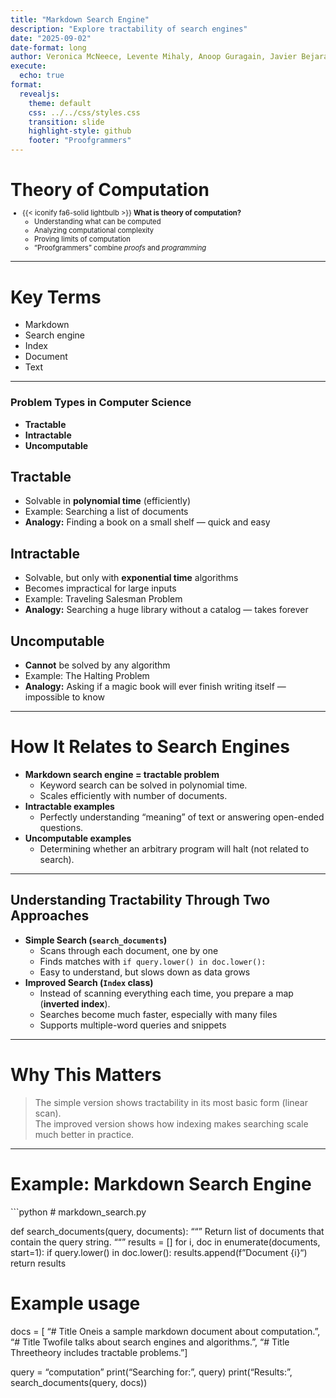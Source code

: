 ```yaml
---
title: "Markdown Search Engine"
description: "Explore tractability of search engines"
date: "2025-09-02"
date-format: long
author: Veronica McNeece, Levente Mihaly, Anoop Guragain, Javier Bejarano
execute:
  echo: true
format:
  revealjs:
    theme: default
    css: ../../css/styles.css
    transition: slide
    highlight-style: github
    footer: "Proofgrammers"
---
```


# Theory of Computation

::: {.fragment style="margin-top: -0.5em; font-size: 0.8em;"} 
- {{< iconify fa6-solid lightbulb >}} **What is theory of computation?**
    - Understanding what can be computed
    - Analyzing computational complexity
    - Proving limits of computation
    - "Proofgrammers" combine *proofs* and *programming*
:::

---

# Key Terms

 - Markdown
 - Search engine
 - Index
 - Document
 - Text

---

### Problem Types in Computer Science

- **Tractable**
- **Intractable**
- **Uncomputable**

## Tractable
- Solvable in **polynomial time** (efficiently)
- Example: Searching a list of documents
- **Analogy:** Finding a book on a small shelf — quick and easy

## Intractable
- Solvable, but only with **exponential time** algorithms
- Becomes impractical for large inputs
- Example: Traveling Salesman Problem
- **Analogy:** Searching a huge library without a catalog — takes forever

## Uncomputable
- **Cannot** be solved by any algorithm
- Example: The Halting Problem
- **Analogy:** Asking if a magic book will ever finish writing itself — impossible to know

---

# How It Relates to Search Engines

- **Markdown search engine = tractable problem**  
  - Keyword search can be solved in polynomial time.  
  - Scales efficiently with number of documents.  

- **Intractable examples**  
  - Perfectly understanding "meaning" of text or answering open-ended questions.  

- **Uncomputable examples**  
  - Determining whether an arbitrary program will halt (not related to search).  

---

## Understanding Tractability Through Two Approaches

- **Simple Search (`search_documents`)**
  - Scans through each document, one by one
  - Finds matches with `if query.lower() in doc.lower():`
  - Easy to understand, but slows down as data grows  

- **Improved Search (`Index` class)**
  - Instead of scanning everything each time, you prepare a map (**inverted index**). 
  - Searches become much faster, especially with many files  
  - Supports multiple-word queries and snippets  

---

# Why This Matters

> The simple version shows tractability in its most basic form (linear scan).  
> The improved version shows how indexing makes searching scale much better in practice.

---

# Example: Markdown Search Engine

```python
# markdown_search.py

def search_documents(query, documents):
    """
    Return list of documents that contain the query string.
    """
    results = []
    for i, doc in enumerate(documents, start=1):
        if query.lower() in doc.lower():
            results.append(f"Document {i}")
    return results


# Example usage
docs = [
    "# Title One\nThis is a sample markdown document about computation.",
    "# Title Two\nThis file talks about search engines and algorithms.",
    "# Title Three\nComputation theory includes tractable problems."
]

query = "computation"
print("Searching for:", query)
print("Results:", search_documents(query, docs))
